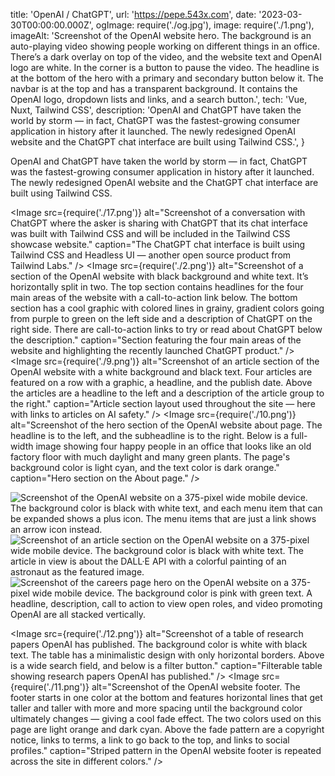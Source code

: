   title: 'OpenAI / ChatGPT',
  url: 'https://pepe.543x.com',
  date: '2023-03-30T00:00:00.000Z',
  ogImage: require('./og.jpg'),
  image: require('./1.png'),
  imageAlt: 'Screenshot of the OpenAI website hero. The background is an auto-playing video showing people working on different things in an office. There’s a dark overlay on top of the video, and the website text and OpenAI logo are white. In the corner is a button to pause the video. The headline is at the bottom of the hero with a primary and secondary button below it. The navbar is at the top and has a transparent background. It contains the OpenAI logo, dropdown lists and links, and a search button.',
  tech: 'Vue, Nuxt, Tailwind CSS',
  description: 'OpenAI and ChatGPT have taken the world by storm — in fact, ChatGPT was the fastest-growing consumer application in history after it launched. The newly redesigned OpenAI website and the ChatGPT chat interface are built using Tailwind CSS.',
}

<Intro title="The fastest growing consumer application in history.">

OpenAI and ChatGPT have taken the world by storm — in fact, ChatGPT was the fastest-growing consumer application in history after it launched. The newly redesigned OpenAI website and the ChatGPT chat interface are built using Tailwind CSS.

</Intro>

<Image src={require('./17.png')} alt="Screenshot of a conversation with ChatGPT where the asker is sharing with ChatGPT that its chat interface was built with Tailwind CSS and will be included in the Tailwind CSS showcase website." caption="The ChatGPT chat interface is built using Tailwind CSS and Headless UI — another open source product from Tailwind Labs." />
<Image src={require('./2.png')} alt="Screenshot of a section of the OpenAI website with black background and white text. It’s horizontally split in two. The top section contains headlines for the four main areas of the website with a call-to-action link below. The bottom section has a cool graphic with colored lines in grainy, gradient colors going from purple to green on the left side and a description of ChatGPT on the right side. There are call-to-action links to try or read about ChatGPT below the description." caption="Section featuring the four main areas of the website and highlighting the recently launched ChatGPT product." />
<Image src={require('./9.png')} alt="Screenshot of an article section of the OpenAI website with a white background and black text. Four articles are featured on a row with a graphic, a headline, and the publish date. Above the articles are a headline to the left and a description of the article group to the right." caption="Article section layout used throughout the site — here with links to articles on AI safety." />
<Image src={require('./10.png')} alt="Screenshot of the hero section of the OpenAI website about page. The headline is to the left, and the subheadline is to the right. Below is a full-width image showing four happy people in an office that looks like an old factory floor with much daylight and many green plants. The page's background color is light cyan, and the text color is dark orange." caption="Hero section on the About page." />

<Mobile caption="The OpenAI website experience on a 375-pixel width mobile device.">
  <Image src={require('./13.png')} alt="Screenshot of the OpenAI website on a 375-pixel wide mobile device. The background color is black with white text, and each menu item that can be expanded shows a plus icon. The menu items that are just a link shows an arrow icon instead." />
  <Image src={require('./14.png')} alt="Screenshot of an article section on the OpenAI website on a 375-pixel wide mobile device. The background color is black with white text. The article in view is about the DALL·E API with a colorful painting of an astronaut as the featured image." />
  <Image src={require('./15.png')} alt="Screenshot of the careers page hero on the OpenAI website on a 375-pixel wide mobile device. The background color is pink with green text. A headline, description, call to action to view open roles, and video promoting OpenAI are all stacked vertically." />
</Mobile>

<Image src={require('./12.png')} alt="Screenshot of a table of research papers OpenAI has published. The background color is white with black text. The table has a minimalistic design with only horizontal borders. Above is a wide search field, and below is a filter button." caption="Filterable table showing research papers OpenAI has published." />
<Image src={require('./11.png')} alt="Screenshot of the OpenAI website footer. The footer starts in one color at the bottom and features horizontal lines that get taller and taller with more and more spacing until the background color ultimately changes — giving a cool fade effect. The two colors used on this page are light orange and dark cyan. Above the fade pattern are a copyright notice, links to terms, a link to go back to the top, and links to social profiles." caption="Striped pattern in the OpenAI website footer is repeated across the site in different colors." />
